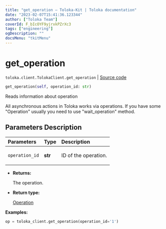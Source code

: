 ```yaml
---
title: "get_operation — Toloka-Kit | Toloka documentation"
date: "2023-02-07T15:41:36.123344"
author: ["Toloka Team"]
coverId: F_bIcOYF9yjrxkPZrXc3
tags: ["engineering"]
ogDescription: ""
docsMenu: "tkitMenu"
---
```


# get_operation
`toloka.client.TolokaClient.get_operation` | [Source code](https://github.com/Toloka/toloka-kit/blob/v1.1.3/src/client/__init__.py#L2715)

```python
get_operation(self, operation_id: str)
```

Reads information about operation

All asynchronous actions in Toloka works via operations. If you have some "Operation" usually you need to use
"wait_operation" method.

## Parameters Description

| Parameters | Type | Description |
| :----------| :----| :-----------|
`operation_id`|**str**|<p>ID of the operation.</p>

* **Returns:**

  The operation.

* **Return type:**

  [Operation](/docs-new/toloka-kit/reference/toloka.client.operations.Operation)

**Examples:**

```python
op = toloka_client.get_operation(operation_id='1')
```
